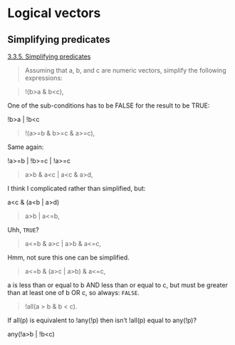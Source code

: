 # Logical vectors

## Simplifying predicates

[3.3.5. Simplifying predicates](https://deepr.gagolewski.com/chapter/130-logical.html#simplifying-predicates)

> Assuming that a, b, and c are numeric vectors, simplify the following expressions:

> !(b\>a & b\<c),

One of the sub-conditions has to be FALSE for the result to be TRUE:

!b\>a \| !b\<c

> !(a\>=b & b\>=c & a\>=c),

Same again:

!a\>=b \| !b\>=c \| !a\>=c

> a\>b & a\<c \| a\<c & a\>d,

I think I complicated rather than simplified, but:

a\<c & (a\<b \| a\>d)

> a\>b \| a\<=b,

Uhh, `TRUE`?

> a\<=b & a\>c \| a\>b & a\<=c,

Hmm, not sure this one can be simplified.

> a\<=b & (a\>c \| a\>b) & a\<=c,

a is less than or equal to b AND less than or equal to c, but must be greater than at least one of b OR c, so always: `FALSE`.

> !all(a \> b & b \< c).

If all(p) is equivalent to !any(!p) then isn't !all(p) equal to any(!p)?

any(!a\>b \| !b\<c)
